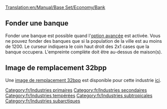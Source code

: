 [[Translation:en/Manual/Base Set/Economy/Bank]]

{{fr/Industries|image=Bank.png
|nom=Banque
|climats=[[fr/Manual/Climat#Tempéré|Tempéré]], [[fr/Manual/Climat#Subarctique|Subarctique]], [[fr/Manual/Climat#Subtropical|Subtropical]].
|accepte=[[fr/Manual/Base Set/Economy/Biens de valeur|Biens de valeur]] (climat tempéré seulement), [[fr/Manual/Base Set/Economy/Or|Or]] (climat subarctique seulement), [[fr/Manual/Base Set/Economy/Diamant|Diamant]] (climat subtropical seulement).
|produit=[[fr/Manual/Base Set/Economy/Biens de valeur|Biens de valeur]] (climat tempéré seulement)
|notes=Deux images différentes existent pour cette industrie. Celle du haut apparaît dans le climat tempéré, celle du bas sous les climats subarctique et subtropical.<br/>
{{en/Phototable|[[File:en/Tropicalbank.png]]|Subarctique et subtropical|center}}
}}

==Fonder une banque==
Fonder une banque est possible quand l'[[en/Configuration Avancée/Économie#Méthode de construction manuelle des industries primaires|option avancée]] est activée. Vous ne pouvez fonder des banques que si la population de la ville est au moins de 1200. Le curseur indiquera le coin haut droit des 2x1 cases que la banque occupera. L'empreinte complète doit être au-dessus de maison(s).

==Image de remplacement 32bpp==
Une [[en/Archive/Old 32bpp/32bit Graphics Development#User Info|image de remplacement 32bpp]] est disponible pour cette industrie [[en/List of downloadable 32bpp tars|ici]].

[[Category:fr/Industries primaires]]
[[Category:fr/Industries secondaires]]
[[Category:fr/Industries tempérées]]
[[Category:fr/Industries subtropicales]]
[[Category:fr/Industries subarctiques]]